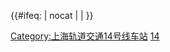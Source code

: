 {{鐵道路線 | lua = 1 | 铁道系统 = 上海地铁
| 模板名稱 = 上海轨道交通14号线
| 名稱 = [[上海地铁|上海轨道交通]][[上海轨道交通14号线|14号线]]
| 代表色 = {{上海地铁颜色|14|yes}}
| 背景顏色 = white
| 車站列表 = 
封浜 ~ 乐秀路 ~ 临洮路 ~ 嘉怡路 ~ 定边路 ~ 真新新村 ~ 真光路 ~ 铜川路 ~ 真如 ~ 中宁路 ~ 曹杨路 ~ 武宁路 ~ 武定路 ~ 静安寺 ~ 一大会址·黄陂南路 ~ 大世界 ~ 豫园 ~ 陆家嘴 ~ 浦东南路 ~ 浦东大道 ~ 源深路 ~ 昌邑路 ~ 歇浦路 ~ 云山路 ~ 蓝天路 ~ 黄杨路 ~ 云顺路 ~ 浦东足球场 ~ 金粤路 ~ 桂桥路
|未来发展 = blstart=center ~ 
封浜 ~ 乐秀路 ~ 临洮路 ~ 嘉怡路 ~ 定边路 ~ 真新新村 ~ 真光路 ~ 铜川路 ~ 真如 ~ 中宁路 ~ 曹杨路 ~ 武宁路 ~ 武定路 ~ 静安寺 ~ 一大会址·黄陂南路 ~ 大世界 ~ 豫园 ~ 陆家嘴 ~ 浦东南路 ~ 浦东大道 ~ 源深路 ~ 昌邑路 ~ 歇浦路 ~ gstart ~ 龙居路 ~ gend ~ 云山路 ~ 蓝天路 ~ 黄杨路 ~ 云顺路 ~ 浦东足球场 ~ 金粤路 ~ 桂桥路
}}<includeonly>{{#ifeq: {{{1}}} | nocat | <!--空--> | [[Category:上海轨道交通14号线车站]] }}</includeonly><noinclude>
[[Category:上海轨道交通路线车站模板|14]]
</noinclude>